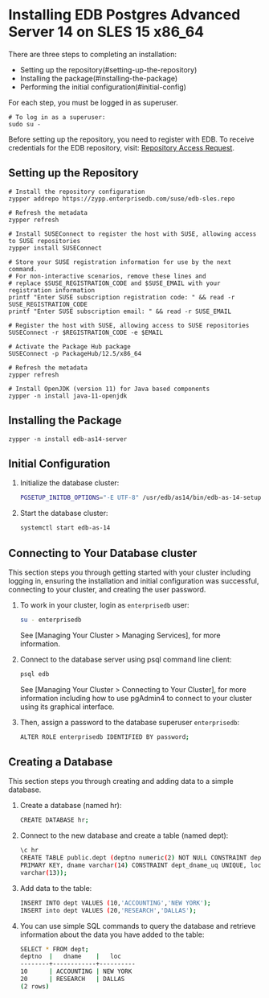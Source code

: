 # Installing EDB Postgres Advanced Server 14 on SLES 15 x86_64

There are three steps to completing an installation:

- Setting up the repository(#setting-up-the-repository)
- Installing the package(#installing-the-package)
- Performing the initial configuration(#initial-config)

For each step, you must be logged in as superuser.

```shell
# To log in as a superuser:
sudo su -
```

Before setting up the repository, you need to register with EDB. To receive credentials for the EDB repository, visit: [Repository Access Request](https://www.enterprisedb.com/repository-access-request).

## Setting up the Repository

```shell
# Install the repository configuration
zypper addrepo https://zypp.enterprisedb.com/suse/edb-sles.repo

# Refresh the metadata
zypper refresh

# Install SUSEConnect to register the host with SUSE, allowing access to SUSE repositories
zypper install SUSEConnect

# Store your SUSE registration information for use by the next command.
# For non-interactive scenarios, remove these lines and
# replace $SUSE_REGISTRATION_CODE and $SUSE_EMAIL with your registration information
printf "Enter SUSE subscription registration code: " && read -r SUSE_REGISTRATION_CODE
printf "Enter SUSE subscription email: " && read -r SUSE_EMAIL

# Register the host with SUSE, allowing access to SUSE repositories
SUSEConnect -r $REGISTRATION_CODE -e $EMAIL

# Activate the Package Hub package
SUSEConnect -p PackageHub/12.5/x86_64

# Refresh the metadata
zypper refresh

# Install OpenJDK (version 11) for Java based components
zypper -n install java-11-openjdk
```

## Installing the Package

```shell
zypper -n install edb-as14-server
```

## Initial Configuration

1. Initialize the database cluster:

   ```sh
   PGSETUP_INITDB_OPTIONS="-E UTF-8" /usr/edb/as14/bin/edb-as-14-setup initdb
   ```

1. Start the database cluster:

   ```sh
   systemctl start edb-as-14
   ```

## Connecting to Your Database cluster

This section steps you through getting started with your cluster including logging in, ensuring the installation and initial configuration was successful, connecting to your cluster, and creating the user password.

1. To work in your cluster, login as `enterprisedb` user:

   ```sh
   su - enterprisedb
   ```

   See [Managing Your Cluster > Managing Services], for more information.

1. Connect to the database server using psql command line client:

   ```sh
   psql edb
   ```

   See [Managing Your Cluster > Connecting to Your Cluster], for more information including how to use pgAdmin4 to connect to your cluster using its graphical interface.

1. Then, assign a password to the database superuser `enterprisedb`:

   ```sh
   ALTER ROLE enterprisedb IDENTIFIED BY password;
   ```

## Creating a Database

This section steps you through creating and adding data to a simple database.

1. Create a database (named hr):

   ```sh
   CREATE DATABASE hr;
   ```

1. Connect to the new database and create a table (named dept):

   ```sh
   \c hr
   CREATE TABLE public.dept (deptno numeric(2) NOT NULL CONSTRAINT dept_pk
   PRIMARY KEY, dname varchar(14) CONSTRAINT dept_dname_uq UNIQUE, loc
   varchar(13));
   ```

1. Add data to the table:

   ```sh
   INSERT INTO dept VALUES (10,'ACCOUNTING','NEW YORK');
   INSERT into dept VALUES (20,'RESEARCH','DALLAS');
   ```

1. You can use simple SQL commands to query the database and retrieve information about the data you have added to the table:

   ```sh
   SELECT * FROM dept;
   deptno  |   dname    |   loc
   --------+------------+----------
   10      | ACCOUNTING | NEW YORK
   20      | RESEARCH   | DALLAS
   (2 rows)
   ```
